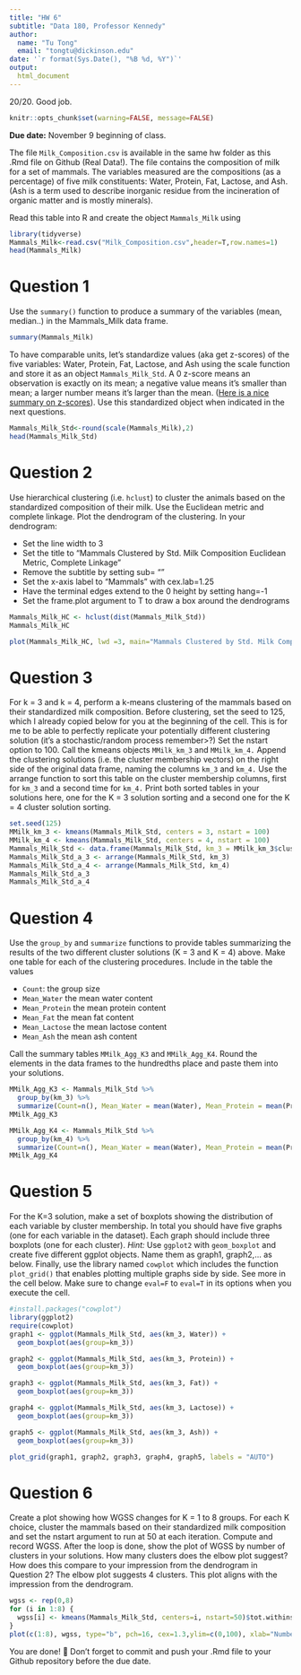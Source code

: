 ```yaml
---
title: "HW 6"
subtitle: "Data 180, Professor Kennedy"
author: 
  name: "Tu Tong"
  email: "tongtu@dickinson.edu"
date: '`r format(Sys.Date(), "%B %d, %Y")`'
output: 
  html_document
---
```

20/20. Good job. 
```r
knitr::opts_chunk$set(warning=FALSE, message=FALSE)
```

**Due date:** November 9 beginning of class.


The file `Milk_Composition.csv` is available in the same hw folder as this .Rmd file on Github (Real Data!). The file contains the composition of milk for a set of mammals. The variables measured are the compositions (as a percentage) of five milk constituents: Water, Protein, Fat, Lactose, and Ash. (Ash is a term used to describe inorganic residue from the incineration of organic matter and is mostly minerals).

Read this table into R and create the object `Mammals_Milk` using

```r
library(tidyverse)
Mammals_Milk<-read.csv("Milk_Composition.csv",header=T,row.names=1)
head(Mammals_Milk)
```

# Question 1
Use the `summary()` function to produce a summary of the variables (mean, median..) in the Mammals_Milk data frame.

```r
summary(Mammals_Milk)
```

To have comparable units, let's standardize values (aka get z-scores) of the five variables: Water, Protein, Fat, Lactose, and Ash using the scale function and store it as an object `Mammals_Milk_Std`. A 0 z-score means an observation is exactly on its mean; a negative value means it's smaller than mean; a larger number means it's larger than the mean. ([Here is a nice summary on z-scores](https://www.simplypsychology.org/z-score.html)). Use this standardized object when indicated in the next questions. 

```r
Mammals_Milk_Std<-round(scale(Mammals_Milk),2)
head(Mammals_Milk_Std)
```
# Question 2
Use hierarchical clustering (i.e. `hclust`) to cluster the animals based on the standardized composition of their milk. Use the Euclidean metric and complete linkage. Plot the dendrogram of the clustering. In your dendrogram: 

*	Set the line width to 3
*	Set the title to “Mammals Clustered by Std. Milk Composition \n Euclidean Metric, Complete Linkage”
*	Remove the subtitle by setting sub= ""
*	Set the x-axis label to “Mammals” with cex.lab=1.25
*	Have the terminal edges extend to the 0 height by setting hang=-1
*	Set the frame.plot argument to T to draw a box around the dendrograms

```r
Mammals_Milk_HC <- hclust(dist(Mammals_Milk_Std))
Mammals_Milk_HC

plot(Mammals_Milk_HC, lwd =3, main="Mammals Clustered by Std. Milk Composition \n Euclidean Metric, Complete Linkage", sub="", xlab="Mammals", cex.lab=1.25, hang=-1, frame.plot=T)

```

# Question 3
For k = 3 and k = 4, perform a k-means clustering of the mammals based on their standardized milk composition. Before clustering, set the seed to 125, which I already copied below for you at the beginning of the cell. This is for me to be able to perfectly replicate your potentially different clustering solution (it's a stochastic/random process remember>?) Set the nstart option to 100. Call the kmeans objects `MMilk_km_3` and `MMilk_km_4.` Append the clustering solutions (i.e. the cluster membership vectors) on the right side of the original data frame, naming the columns `km_3` and `km_4.` Use the arrange function to sort this table on the cluster membership columns, first for `km_3` and a second time for `km_4.` Print both sorted tables in your solutions here, one for the K = 3 solution sorting and a second one for the K = 4 cluster solution sorting.

```r
set.seed(125)
MMilk_km_3 <- kmeans(Mammals_Milk_Std, centers = 3, nstart = 100)
MMilk_km_4 <- kmeans(Mammals_Milk_Std, centers = 4, nstart = 100)
Mammals_Milk_Std <- data.frame(Mammals_Milk_Std, km_3 = MMilk_km_3$cluster, km_4 = MMilk_km_4$cluster)
Mammals_Milk_Std_a_3 <- arrange(Mammals_Milk_Std, km_3)
Mammals_Milk_Std_a_4 <- arrange(Mammals_Milk_Std, km_4)
Mammals_Milk_Std_a_3
Mammals_Milk_Std_a_4 
```

# Question 4
Use the `group_by` and `summarize` functions to provide tables summarizing the results of the two different cluster solutions (K = 3 and K = 4) above. Make one table for each of the clustering procedures. Include in the table the values

*	`Count`: the group size
*	`Mean_Water` the mean water content
*	`Mean_Protein` the mean protein content
*	`Mean_Fat` the mean fat content
*	`Mean_Lactose` the mean lactose content
*	`Mean_Ash` the mean ash content

Call the summary tables `MMilk_Agg_K3` and `MMilk_Agg_K4`. Round the elements in the data frames to the hundredths place and paste them into your solutions.

```r
MMilk_Agg_K3 <- Mammals_Milk_Std %>%
  group_by(km_3) %>%
  summarize(Count=n(), Mean_Water = mean(Water), Mean_Protein = mean(Protein), Mean_Fat = mean(Fat), Mean_Lactose = mean(Lactose), Mean_Ash = mean(Ash))
MMilk_Agg_K3

MMilk_Agg_K4 <- Mammals_Milk_Std %>%
  group_by(km_4) %>%
  summarize(Count=n(), Mean_Water = mean(Water), Mean_Protein = mean(Protein), Mean_Fat = mean(Fat), Mean_Lactose = mean(Lactose), Mean_Ash = mean(Ash))
MMilk_Agg_K4
```
# Question 5
For the K=3 solution, make a set of boxplots showing the distribution of each variable by cluster membership. In total you should have five graphs (one for each variable in the dataset). Each graph should include three boxplots (one for each cluster). *Hint:* Use `ggplot2` with `geom_boxplot` and create five different ggplot objects. Name them as graph1, graph2,... as below. Finally, use the library named `cowplot` which includes the function `plot_grid()` that enables plotting multiple graphs side by side. See more in the cell below. Make sure to change `eval=F` to `eval=T` in its options when you execute the cell.

```r
#install.packages("cowplot")
library(ggplot2)
require(cowplot)
graph1 <- ggplot(Mammals_Milk_Std, aes(km_3, Water)) +
  geom_boxplot(aes(group=km_3))

graph2 <- ggplot(Mammals_Milk_Std, aes(km_3, Protein)) +
  geom_boxplot(aes(group=km_3))

graph3 <- ggplot(Mammals_Milk_Std, aes(km_3, Fat)) +
  geom_boxplot(aes(group=km_3))

graph4 <- ggplot(Mammals_Milk_Std, aes(km_3, Lactose)) +
  geom_boxplot(aes(group=km_3))

graph5 <- ggplot(Mammals_Milk_Std, aes(km_3, Ash)) +
  geom_boxplot(aes(group=km_3))

plot_grid(graph1, graph2, graph3, graph4, graph5, labels = "AUTO")
```

# Question 6
Create a plot showing how WGSS changes for K = 1 to 8 groups. For each K choice, cluster the mammals based on their standardized milk composition and set the nstart argument to run at 50 at each iteration. Compute and record WGSS. After the loop is done, show the plot of WGSS by number of clusters in your solutions. How many clusters does the elbow plot suggest? How does this compare to your impression from the dendrogram in Question 2?
The elbow plot suggests 4 clusters.
This plot aligns with the impression from the dendrogram.

```r
wgss <- rep(0,8)
for (i in 1:8) {
  wgss[i] <- kmeans(Mammals_Milk_Std, centers=i, nstart=50)$tot.withinss
}
plot(c(1:8), wgss, type="b", pch=16, cex=1.3,ylim=c(0,100), xlab="Number of groups", ylab="WGSS")
```


You are done! 🏁 Don't forget to commit and push your .Rmd file to your Github repository before the due date.


